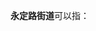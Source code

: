 '''永定路街道'''可以指：
{{PRC admin/disambig|11/01/08/002/000|62/11/02/002/000}}
{{disambig|cat=五字乡级行政区划-街道名消歧义}}